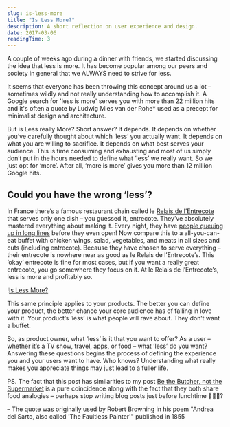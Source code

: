 ```yaml
---
slug: is-less-more
title: "Is Less More?"
description: A short reflection on user experience and design.
date: 2017-03-06
readingTime: 3
---
```


A couple of weeks ago during a dinner with friends, we started discussing the idea that less is more. It has become popular among our peers and society in general that we ALWAYS need to strive for less.

It seems that everyone has been throwing this concept around us a lot &#8211; sometimes wildly and not really understanding how to accomplish it. A Google search for 'less is more' serves you with more than 22 million hits and it's often a quote by Ludwig Mies van der Rohe* used as a precept for minimalist design and architecture.

But is Less really More? Short answer? It depends. It depends on whether you’ve carefully thought about which ‘less’ you actually want. It depends on what you are willing to sacrifice. It depends on what best serves your audience. This is time consuming and exhausting and most of us simply don’t put in the hours needed to define what ‘less’ we really want. So we just opt for ‘more’. After all, ‘more is more’ gives you more than 12 million Google hits.

## Could you have the wrong ‘less’?

In France there’s a famous restaurant chain called le <a href="https://relaisennr.cluster011.ovh.net/?lang=en" target="_blank">Relais de l’Entrecote</a> that serves only one dish &#8211; you guessed it, entrecote. They’ve absolutely mastered everything about making it. Every night, they have <a href="http://www.sugarednspiced.com/paris-le-relais-de-lentrecote/" target="_blank">people queuing up in long lines</a> before they even open! Now compare this to a all-you-can-eat buffet with chicken wings, salad, vegetables, and meats in all sizes and cuts (including entrecote). Because they have chosen to serve everything &#8211; their entrecote is nowhere near as good as le Relais de l’Entrecote’s. This ‘okay’ entrecote is fine for most cases, but if you want a really great entrecote, you go somewhere they focus on it. At le Relais de l’Entrecote’s, less is more and profitably so.

!<a href="/images/articles/islessmore.png">Is Less More?</a>

This same principle applies to your products. The better you can define your product, the better chance your core audience has of falling in love with it. Your product’s ‘less’ is what people will rave about. They don’t want a buffet.

So, as product owner, what ‘less’ is it that you want to offer? As a user &#8211; whether it’s a TV show, travel, apps, or food &#8211; what ‘less’ do you want? Answering these questions begins the process of defining the experience you and your users want to have. Who knows? Understanding what really makes you appreciate things may just lead to a fuller life.

PS. The fact that this post has similarities to my post <a href="https://antonsten.com/be-the-butcher-not-the-supermarket/" target="_blank">Be the Butcher, not the Supermarket</a> is a pure coincidence along with the fact that they both share food analogies &#8211; perhaps stop writing blog posts just before lunchtime 🥙🍴🤔?

&#8211; The quote was originally used by Robert Browning in his poem "Andrea del Sarto, also called 'The Faultless Painter'" published in 1855